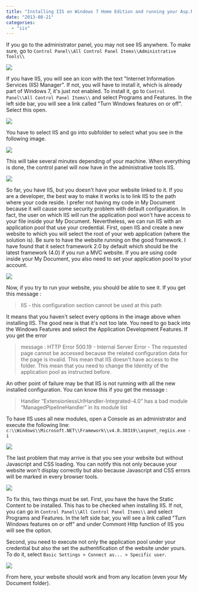 ```yaml
---
title: "Installing IIS on Windows 7 Home Edition and running your Asp.Net MVC application"
date: "2013-08-21"
categories: 
  - "iis"
---
```


If you go to the administrator panel, you may not see IIS anywhere. To make sure, go to `Control Panel\\All Control Panel Items\\Administrative Tools\\`

![](images/iisCongifurationPanel-400x67.png)

If you have IIS, you will see an icon with the text "Internet Information Services (IIS) Manager". If not, you will have to install it, which is already part of Windows 7, it's just not enabled. To install it, go to `Control Panel\\All Control Panel Items\\` and select Programs and Features. In the left side bar, you will see a link called "Turn Windows features on or off". Select this open.

![](images/turningOnFeatureWindows-400x102.png)

You have to select IIS and go into subfolder to select what you see in the following image.

![](images/IISFeatures-326x400.png)

This will take several minutes depending of your machine. When everything is done, the control panel will now have in the administrative tools IIS.

![](images/iisOpen-400x320.png)

So far, you have IIS, but you doesn't have your website linked to it. If you are a developer, the best way to make it works is to link IIS to the path where your code reside. I prefer not having my code in My Document because it will cause some security problem with default configuration. In fact, the user on which IIS will run the application pool won't have access to your file inside your My Document. Nevertheless, we can run IIS with an application pool that use your credential. First, open IIS and create a new website to which you will select the root of your web application (where the solution is). Be sure to have the website running on the good framework. I have found that it select framework 2.0 by default which should be the latest framework (4.0) if you run a MVC website. If you are using code inside your My Document, you also need to set your application pool to your account.

![](images/identityAppPool-400x316.png)

Now, if you try to run your website, you should be able to see it. If you get this message :

> IIS - this configuration section cannot be used at this path

It means that you haven't select every options in the image above when installing IIS. The good new is that it's not too late. You need to go back into the Windows Features and select the Application Development Features. If you get the error 
 
> message : HTTP Error 500.19 - Internal Server Error - The requested page cannot be accessed because the related configuration data for the page is invalid. This mean that IIS doesn't have access to the folder. This mean that you need to change the Identity of the application pool as instructed before.

An other point of failure may be that IIS is not running with all the new installed configuration. You can know this if you get the message :

> Handler “ExtensionlessUrlHandler-Integrated-4.0” has a bad module “ManagedPipelineHandler” in its module list

To have IIS uses all new modules, open a Console as an administrator and execute the following line: `c:\\Windows\\Microsoft.NET\\Framework\\v4.0.30319\\aspnet_regiis.exe -i`

![](images/aspnetiisreg-400x100.png)

The last problem that may arrive is that you see your website but without Javascript and CSS loading. You can notify this not only because your website won't display correctly but also because Javascript and CSS errors will be marked in every browser tools.

![](images/websiteCssJsErrorAuthorization-400x214.png)

To fix this, two things must be set. First, you have the have the Static Content to be installed. This has to be checked when installing IIS. If not, you can go in `Control Panel\\All Control Panel Items\\` and select Programs and Features. In the left side bar, you will see a link called "Turn Windows features on or off" and under Commont Http function of IIS you will see the option.

Second, you need to execute not only the application pool under your credential but also the set the authentification of the website under yours. To do it, select `Basic Settings > Connect as... > Specific user`.

![](images/connectas-400x226.png)

From here, your website should work and from any location (even your My Document folder).
